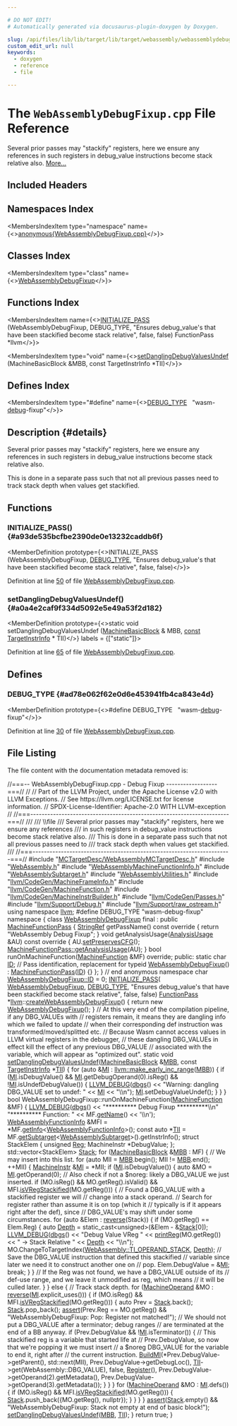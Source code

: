 ```yaml
---

# DO NOT EDIT!
# Automatically generated via docusaurus-plugin-doxygen by Doxygen.

slug: /api/files/lib/lib/target/lib/target/webassembly/webassemblydebugfixup-cpp
custom_edit_url: null
keywords:
  - doxygen
  - reference
  - file

---
```





# The `WebAssemblyDebugFixup.cpp` File Reference

<DoxygenPage pluginConfig={pluginConfig}>

Several prior passes may &quot;stackify&quot; registers, here we ensure any references in such registers in debug&#95;value instructions become stack relative also. <a href="#details">More...</a>

## Included Headers

<IncludesList>
<IncludesListItem
  filePath="MCTargetDesc/WebAssemblyMCTargetDesc.h"
  permalink="/docs/api/files/lib/lib/target/lib/target/webassembly/lib/target/webassembly/mctargetdesc/webassemblymctargetdesc-h"
  isLocal="true" />
<IncludesListItem
  filePath="WebAssembly.h"
  permalink="/docs/api/files/lib/lib/target/lib/target/webassembly/webassembly-h"
  isLocal="true" />
<IncludesListItem
  filePath="WebAssemblyMachineFunctionInfo.h"
  permalink="/docs/api/files/lib/lib/target/lib/target/webassembly/webassemblymachinefunctioninfo-h"
  isLocal="true" />
<IncludesListItem
  filePath="WebAssemblySubtarget.h"
  permalink="/docs/api/files/lib/lib/target/lib/target/webassembly/webassemblysubtarget-h"
  isLocal="true" />
<IncludesListItem
  filePath="WebAssemblyUtilities.h"
  permalink="/docs/api/files/lib/lib/target/lib/target/webassembly/webassemblyutilities-h"
  isLocal="true" />
<IncludesListItem
  filePath="llvm/CodeGen/MachineFrameInfo.h"
  permalink="/docs/api/files/include/include/llvm/include/llvm/codegen/machineframeinfo-h"
  isLocal="true" />
<IncludesListItem
  filePath="llvm/CodeGen/MachineFunction.h"
  permalink="/docs/api/files/include/include/llvm/include/llvm/codegen/machinefunction-h"
  isLocal="true" />
<IncludesListItem
  filePath="llvm/CodeGen/MachineInstrBuilder.h"
  permalink="/docs/api/files/include/include/llvm/include/llvm/codegen/machineinstrbuilder-h"
  isLocal="true" />
<IncludesListItem
  filePath="llvm/CodeGen/Passes.h"
  permalink="/docs/api/files/include/include/llvm/include/llvm/codegen/passes-h"
  isLocal="true" />
<IncludesListItem
  filePath="llvm/Support/Debug.h"
  permalink="/docs/api/files/include/include/llvm/include/llvm/support/debug-h"
  isLocal="true" />
<IncludesListItem
  filePath="llvm/Support/raw_ostream.h"
  permalink="/docs/api/files/include/include/llvm/include/llvm/support/raw-ostream-h"
  isLocal="true" />
</IncludesList>

## Namespaces Index

<MembersIndex>

<MembersIndexItem
  type="namespace"
  name={<><a href="/docs/api/namespaces/anonymous-webassemblydebugfixup-cpp-">anonymous&#123;WebAssemblyDebugFixup.cpp&#125;</a></>}>
</MembersIndexItem>

</MembersIndex>

## Classes Index

<MembersIndex>

<MembersIndexItem
  type="class"
  name={<><a href="/docs/api/classes/anonymous-namespace-webassemblydebugfixup-cpp-/webassemblydebugfixup">WebAssemblyDebugFixup</a></>}>
</MembersIndexItem>

</MembersIndex>

## Functions Index

<MembersIndex>

<MembersIndexItem
  name={<><a href="#a93de535bcfbe2390de0e13232caddb6f">INITIALIZE&#95;PASS</a> (WebAssemblyDebugFixup, DEBUG&#95;TYPE, &quot;Ensures debug&#95;value&#39;s that have been stackified become stack relative&quot;, false, false) FunctionPass &#42;llvm</>}>
</MembersIndexItem>

<MembersIndexItem
  type="void"
  name={<><a href="#a0a4e2caf9f334d5092e5e49a53f2d182">setDanglingDebugValuesUndef</a> (MachineBasicBlock &amp;MBB, const TargetInstrInfo &#42;TII)</>}>
</MembersIndexItem>

</MembersIndex>

## Defines Index

<MembersIndex>

<MembersIndexItem
  type="#define"
  name={<><a href="#ad78e062f62e0d6e453941fb4ca843e4d">DEBUG&#95;TYPE</a>&nbsp;&nbsp;&nbsp;&quot;wasm-<a href="/docs/api/files/lib/lib/target/lib/target/x86/lib/target/x86/disassembler/x86disassembler-cpp/#ae0228f36529f75f692753ef96d725012">debug</a>-fixup&quot;</>}>
</MembersIndexItem>

</MembersIndex>

## Description {#details}

Several prior passes may &quot;stackify&quot; registers, here we ensure any references in such registers in debug&#95;value instructions become stack relative also.

This is done in a separate pass such that not all previous passes need to track stack depth when values get stackified.

<SectionDefinition>

## Functions

### INITIALIZE&#95;PASS() {#a93de535bcfbe2390de0e13232caddb6f}

<MemberDefinition
  prototype={<>INITIALIZE&#95;PASS (WebAssemblyDebugFixup, <a href="/docs/api/files/include/include/llvm/include/llvm/adt/genericcycleimpl-h/#ad78e062f62e0d6e453941fb4ca843e4d">DEBUG&#95;TYPE</a>, &quot;Ensures debug&#95;value&#39;s that have been stackified become stack relative&quot;, false, false)</>}>

Definition at line <a href="#l00050">50</a> of file <a href="/docs/api/files/lib/lib/target/lib/target/webassembly/webassemblydebugfixup-cpp">WebAssemblyDebugFixup.cpp</a>.
</MemberDefinition>

### setDanglingDebugValuesUndef() {#a0a4e2caf9f334d5092e5e49a53f2d182}

<MemberDefinition
  prototype={<>static void setDanglingDebugValuesUndef (<a href="/docs/api/classes/llvm/machinebasicblock">MachineBasicBlock</a> &amp; MBB, <a href="/docs/api/files/lib/lib/target/lib/target/aarch64/aarch64promoteconstant-cpp/#a90f8350fecae261c25be85d38b451bff">const</a> <a href="/docs/api/classes/llvm/targetinstrinfo">TargetInstrInfo</a> &#42; TII)</>}
  labels = {["static"]}>

Definition at line <a href="#l00065">65</a> of file <a href="/docs/api/files/lib/lib/target/lib/target/webassembly/webassemblydebugfixup-cpp">WebAssemblyDebugFixup.cpp</a>.
</MemberDefinition>

</SectionDefinition>

<SectionDefinition>

## Defines

### DEBUG&#95;TYPE {#ad78e062f62e0d6e453941fb4ca843e4d}

<MemberDefinition
  prototype={<>#define DEBUG&#95;TYPE&nbsp;&nbsp;&nbsp;&quot;wasm-<a href="/docs/api/files/lib/lib/target/lib/target/x86/lib/target/x86/disassembler/x86disassembler-cpp/#ae0228f36529f75f692753ef96d725012">debug</a>-fixup&quot;</>}>

Definition at line <a href="#l00030">30</a> of file <a href="/docs/api/files/lib/lib/target/lib/target/webassembly/webassemblydebugfixup-cpp">WebAssemblyDebugFixup.cpp</a>.
</MemberDefinition>

</SectionDefinition>

## File Listing

The file content with the documentation metadata removed is:

<ProgramListing>

<Link id="l00001" /><CodeLine lineNumber="1"><Highlight kind="comment">//===-- WebAssemblyDebugFixup.cpp - Debug Fixup ------------------===//</Highlight><Highlight kind="normal"></Highlight></CodeLine>
<Link id="l00002" /><CodeLine lineNumber="2"><Highlight kind="normal"></Highlight><Highlight kind="comment">//</Highlight><Highlight kind="normal"></Highlight></CodeLine>
<Link id="l00003" /><CodeLine lineNumber="3"><Highlight kind="normal"></Highlight><Highlight kind="comment">// Part of the LLVM Project, under the Apache License v2.0 with LLVM Exceptions.</Highlight><Highlight kind="normal"></Highlight></CodeLine>
<Link id="l00004" /><CodeLine lineNumber="4"><Highlight kind="normal"></Highlight><Highlight kind="comment">// See https://llvm.org/LICENSE.txt for license information.</Highlight><Highlight kind="normal"></Highlight></CodeLine>
<Link id="l00005" /><CodeLine lineNumber="5"><Highlight kind="normal"></Highlight><Highlight kind="comment">// SPDX-License-Identifier: Apache-2.0 WITH LLVM-exception</Highlight><Highlight kind="normal"></Highlight></CodeLine>
<Link id="l00006" /><CodeLine lineNumber="6"><Highlight kind="normal"></Highlight><Highlight kind="comment">//</Highlight><Highlight kind="normal"></Highlight></CodeLine>
<Link id="l00007" /><CodeLine lineNumber="7"><Highlight kind="normal"></Highlight><Highlight kind="comment">//===----------------------------------------------------------------------===//</Highlight><Highlight kind="comment"></Highlight></CodeLine>
<Link id="l00008" /><CodeLine lineNumber="8"><Highlight kind="comment">///</Highlight></CodeLine>
<Link id="l00009" /><CodeLine lineNumber="9"><Highlight kind="comment">/// \\file</Highlight></CodeLine>
<Link id="l00010" /><CodeLine lineNumber="10"><Highlight kind="comment">/// Several prior passes may &quot;stackify&quot; registers, here we ensure any references</Highlight></CodeLine>
<Link id="l00011" /><CodeLine lineNumber="11"><Highlight kind="comment">/// in such registers in debug&#95;value instructions become stack relative also.</Highlight></CodeLine>
<Link id="l00012" /><CodeLine lineNumber="12"><Highlight kind="comment">/// This is done in a separate pass such that not all previous passes need to</Highlight></CodeLine>
<Link id="l00013" /><CodeLine lineNumber="13"><Highlight kind="comment">/// track stack depth when values get stackified.</Highlight></CodeLine>
<Link id="l00014" /><CodeLine lineNumber="14"><Highlight kind="comment">///</Highlight><Highlight kind="normal"></Highlight></CodeLine>
<Link id="l00015" /><CodeLine lineNumber="15"><Highlight kind="normal"></Highlight><Highlight kind="comment">//===----------------------------------------------------------------------===//</Highlight><Highlight kind="normal"></Highlight></CodeLine>
<Link id="l00016" /><CodeLine lineNumber="16"><Highlight kind="normal"></Highlight></CodeLine>
<Link id="l00017" /><CodeLine lineNumber="17"><Highlight kind="normal"></Highlight><Highlight kind="preprocessor">#include &quot;<a href="/docs/api/files/lib/lib/target/lib/target/webassembly/lib/target/webassembly/mctargetdesc/webassemblymctargetdesc-h">MCTargetDesc/WebAssemblyMCTargetDesc.h</a>&quot;</Highlight><Highlight kind="normal"></Highlight></CodeLine>
<Link id="l00018" /><CodeLine lineNumber="18"><Highlight kind="normal"></Highlight><Highlight kind="preprocessor">#include &quot;<a href="/docs/api/files/lib/lib/target/lib/target/webassembly/webassembly-h">WebAssembly.h</a>&quot;</Highlight><Highlight kind="normal"></Highlight></CodeLine>
<Link id="l00019" /><CodeLine lineNumber="19"><Highlight kind="normal"></Highlight><Highlight kind="preprocessor">#include &quot;<a href="/docs/api/files/lib/lib/target/lib/target/webassembly/webassemblymachinefunctioninfo-h">WebAssemblyMachineFunctionInfo.h</a>&quot;</Highlight><Highlight kind="normal"></Highlight></CodeLine>
<Link id="l00020" /><CodeLine lineNumber="20"><Highlight kind="normal"></Highlight><Highlight kind="preprocessor">#include &quot;<a href="/docs/api/files/lib/lib/target/lib/target/webassembly/webassemblysubtarget-h">WebAssemblySubtarget.h</a>&quot;</Highlight><Highlight kind="normal"></Highlight></CodeLine>
<Link id="l00021" /><CodeLine lineNumber="21"><Highlight kind="normal"></Highlight><Highlight kind="preprocessor">#include &quot;<a href="/docs/api/files/lib/lib/target/lib/target/webassembly/webassemblyutilities-h">WebAssemblyUtilities.h</a>&quot;</Highlight><Highlight kind="normal"></Highlight></CodeLine>
<Link id="l00022" /><CodeLine lineNumber="22"><Highlight kind="normal"></Highlight><Highlight kind="preprocessor">#include &quot;<a href="/docs/api/files/include/include/llvm/include/llvm/codegen/machineframeinfo-h">llvm/CodeGen/MachineFrameInfo.h</a>&quot;</Highlight><Highlight kind="normal"></Highlight></CodeLine>
<Link id="l00023" /><CodeLine lineNumber="23"><Highlight kind="normal"></Highlight><Highlight kind="preprocessor">#include &quot;<a href="/docs/api/files/include/include/llvm/include/llvm/codegen/machinefunction-h">llvm/CodeGen/MachineFunction.h</a>&quot;</Highlight><Highlight kind="normal"></Highlight></CodeLine>
<Link id="l00024" /><CodeLine lineNumber="24"><Highlight kind="normal"></Highlight><Highlight kind="preprocessor">#include &quot;<a href="/docs/api/files/include/include/llvm/include/llvm/codegen/machineinstrbuilder-h">llvm/CodeGen/MachineInstrBuilder.h</a>&quot;</Highlight><Highlight kind="normal"></Highlight></CodeLine>
<Link id="l00025" /><CodeLine lineNumber="25"><Highlight kind="normal"></Highlight><Highlight kind="preprocessor">#include &quot;<a href="/docs/api/files/include/include/llvm/include/llvm/codegen/passes-h">llvm/CodeGen/Passes.h</a>&quot;</Highlight><Highlight kind="normal"></Highlight></CodeLine>
<Link id="l00026" /><CodeLine lineNumber="26"><Highlight kind="normal"></Highlight><Highlight kind="preprocessor">#include &quot;<a href="/docs/api/files/include/include/llvm/include/llvm/support/debug-h">llvm/Support/Debug.h</a>&quot;</Highlight><Highlight kind="normal"></Highlight></CodeLine>
<Link id="l00027" /><CodeLine lineNumber="27"><Highlight kind="normal"></Highlight><Highlight kind="preprocessor">#include &quot;<a href="/docs/api/files/include/include/llvm/include/llvm/support/raw-ostream-h">llvm/Support/raw&#95;ostream.h</a>&quot;</Highlight><Highlight kind="normal"></Highlight></CodeLine>
<Link id="l00028" /><CodeLine lineNumber="28"><Highlight kind="normal"></Highlight><Highlight kind="keyword">using namespace </Highlight><Highlight kind="normal"><a href="/docs/api/namespaces/llvm">llvm</a>;</Highlight></CodeLine>
<Link id="l00029" /><CodeLine lineNumber="29"><Highlight kind="normal"></Highlight></CodeLine>
<Link id="l00030" /><CodeLine lineNumber="30" lineLink="#ad78e062f62e0d6e453941fb4ca843e4d"><Highlight kind="normal"></Highlight><Highlight kind="preprocessor">#define DEBUG&#95;TYPE &quot;wasm-debug-fixup&quot;</Highlight><Highlight kind="normal"></Highlight></CodeLine>
<Link id="l00031" /><CodeLine lineNumber="31"><Highlight kind="normal"></Highlight></CodeLine>
<Link id="l00032" /><CodeLine lineNumber="32" lineLink="/docs/api/namespaces/anonymous-webassemblydebugfixup-cpp-"><Highlight kind="normal"></Highlight><Highlight kind="keyword">namespace </Highlight><Highlight kind="normal">&#123;</Highlight></CodeLine>
<Link id="l00033" /><CodeLine lineNumber="33" lineLink="/docs/api/classes/anonymous-namespace-webassemblydebugfixup-cpp-/webassemblydebugfixup"><Highlight kind="normal"></Highlight><Highlight kind="keyword">class </Highlight><Highlight kind="normal"><a href="/docs/api/classes/anonymous-namespace-webassemblydebugfixup-cpp-/webassemblydebugfixup/#a412fb7cdaa61aedcb4208d08604546fc">WebAssemblyDebugFixup</a> final : </Highlight><Highlight kind="keyword">public</Highlight><Highlight kind="normal"> <a href="/docs/api/classes/llvm/machinefunctionpass/#a29c81d2386f4a727c6d33413807530c8">MachineFunctionPass</a> &#123;</Highlight></CodeLine>
<Link id="l00034" /><CodeLine lineNumber="34"><Highlight kind="normal">  <a href="/docs/api/classes/llvm/stringref">StringRef</a> getPassName()</Highlight><Highlight kind="keyword"> const override </Highlight><Highlight kind="normal">&#123; </Highlight><Highlight kind="keywordflow">return</Highlight><Highlight kind="normal"> </Highlight><Highlight kind="stringliteral">&quot;WebAssembly Debug Fixup&quot;</Highlight><Highlight kind="normal">; &#125;</Highlight></CodeLine>
<Link id="l00035" /><CodeLine lineNumber="35"><Highlight kind="normal"></Highlight></CodeLine>
<Link id="l00036" /><CodeLine lineNumber="36"><Highlight kind="normal">  </Highlight><Highlight kind="keywordtype">void</Highlight><Highlight kind="normal"> getAnalysisUsage(<a href="/docs/api/classes/llvm/analysisusage">AnalysisUsage</a> &amp;AU)</Highlight><Highlight kind="keyword"> const override </Highlight><Highlight kind="normal">&#123;</Highlight></CodeLine>
<Link id="l00037" /><CodeLine lineNumber="37"><Highlight kind="normal">    AU.<a href="/docs/api/classes/llvm/analysisusage/#af11a6ebf7ab3c388234cb6d5378439a3">setPreservesCFG</a>();</Highlight></CodeLine>
<Link id="l00038" /><CodeLine lineNumber="38"><Highlight kind="normal">    <a href="/docs/api/classes/llvm/machinefunctionpass/#a864fd57b4304ef933b3281d0ef85a88e">MachineFunctionPass::getAnalysisUsage</a>(AU);</Highlight></CodeLine>
<Link id="l00039" /><CodeLine lineNumber="39"><Highlight kind="normal">  &#125;</Highlight></CodeLine>
<Link id="l00040" /><CodeLine lineNumber="40"><Highlight kind="normal"></Highlight></CodeLine>
<Link id="l00041" /><CodeLine lineNumber="41"><Highlight kind="normal">  </Highlight><Highlight kind="keywordtype">bool</Highlight><Highlight kind="normal"> runOnMachineFunction(<a href="/docs/api/classes/llvm/machinefunction">MachineFunction</a> &amp;MF) </Highlight><Highlight kind="keyword">override</Highlight><Highlight kind="normal">;</Highlight></CodeLine>
<Link id="l00042" /><CodeLine lineNumber="42"><Highlight kind="normal"></Highlight></CodeLine>
<Link id="l00043" /><CodeLine lineNumber="43"><Highlight kind="normal"></Highlight><Highlight kind="keyword">public</Highlight><Highlight kind="normal">:</Highlight></CodeLine>
<Link id="l00044" /><CodeLine lineNumber="44" lineLink="/docs/api/classes/anonymous-namespace-webassemblydebugfixup-cpp-/webassemblydebugfixup/#a5d93226012377c106e6a6213f39da546"><Highlight kind="normal">  </Highlight><Highlight kind="keyword">static</Highlight><Highlight kind="normal"> </Highlight><Highlight kind="keywordtype">char</Highlight><Highlight kind="normal"> <a href="/docs/api/classes/anonymous-namespace-webassemblydebugfixup-cpp-/webassemblydebugfixup/#a5d93226012377c106e6a6213f39da546">ID</a>; </Highlight><Highlight kind="comment">// Pass identification, replacement for typeid</Highlight><Highlight kind="normal"></Highlight></CodeLine>
<Link id="l00045" /><CodeLine lineNumber="45" lineLink="/docs/api/classes/anonymous-namespace-webassemblydebugfixup-cpp-/webassemblydebugfixup/#a412fb7cdaa61aedcb4208d08604546fc"><Highlight kind="normal">  <a href="/docs/api/classes/anonymous-namespace-webassemblydebugfixup-cpp-/webassemblydebugfixup/#a412fb7cdaa61aedcb4208d08604546fc">WebAssemblyDebugFixup</a>() : <a href="/docs/api/classes/llvm/machinefunctionpass/#a29c81d2386f4a727c6d33413807530c8">MachineFunctionPass</a>(<a href="/docs/api/classes/anonymous-namespace-webassemblydebugfixup-cpp-/webassemblydebugfixup/#a5d93226012377c106e6a6213f39da546">ID</a>) &#123;&#125;</Highlight></CodeLine>
<Link id="l00046" /><CodeLine lineNumber="46"><Highlight kind="normal">&#125;;</Highlight></CodeLine>
<Link id="l00047" /><CodeLine lineNumber="47"><Highlight kind="normal">&#125; </Highlight><Highlight kind="comment">// end anonymous namespace</Highlight><Highlight kind="normal"></Highlight></CodeLine>
<Link id="l00048" /><CodeLine lineNumber="48"><Highlight kind="normal"></Highlight></CodeLine>
<Link id="l00049" /><CodeLine lineNumber="49"><Highlight kind="normal"></Highlight><Highlight kind="keywordtype">char</Highlight><Highlight kind="normal"> <a href="/docs/api/classes/anonymous-namespace-webassemblydebugfixup-cpp-/webassemblydebugfixup/#a5d93226012377c106e6a6213f39da546">WebAssemblyDebugFixup::ID</a> = 0;</Highlight></CodeLine>
<Link id="l00050" /><CodeLine lineNumber="50" lineLink="#a93de535bcfbe2390de0e13232caddb6f"><Highlight kind="normal"><a href="/docs/api/files/include/include/llvm/passsupport-h/#af807c9595d50b45c0008924c4679c85c">INITIALIZE&#95;PASS</a>(</Highlight></CodeLine>
<Link id="l00051" /><CodeLine lineNumber="51"><Highlight kind="normal">    <a href="/docs/api/classes/anonymous-namespace-webassemblydebugfixup-cpp-/webassemblydebugfixup/#a412fb7cdaa61aedcb4208d08604546fc">WebAssemblyDebugFixup</a>, <a href="/docs/api/files/include/include/llvm/include/llvm/adt/genericcycleimpl-h/#ad78e062f62e0d6e453941fb4ca843e4d">DEBUG&#95;TYPE</a>,</Highlight></CodeLine>
<Link id="l00052" /><CodeLine lineNumber="52"><Highlight kind="normal">    </Highlight><Highlight kind="stringliteral">&quot;Ensures debug&#95;value&#39;s that have been stackified become stack relative&quot;</Highlight><Highlight kind="normal">,</Highlight></CodeLine>
<Link id="l00053" /><CodeLine lineNumber="53"><Highlight kind="normal">    </Highlight><Highlight kind="keyword">false</Highlight><Highlight kind="normal">, </Highlight><Highlight kind="keyword">false</Highlight><Highlight kind="normal">)</Highlight></CodeLine>
<Link id="l00054" /><CodeLine lineNumber="54"><Highlight kind="normal"></Highlight></CodeLine>
<Link id="l00055" /><CodeLine lineNumber="55"><Highlight kind="normal"><a href="/docs/api/classes/llvm/functionpass">FunctionPass</a> &#42;<a href="/docs/api/namespaces/llvm">llvm</a>::<a href="/docs/api/namespaces/llvm/#a70893708760a1240a62799b05f9c056e">createWebAssemblyDebugFixup</a>() &#123;</Highlight></CodeLine>
<Link id="l00056" /><CodeLine lineNumber="56"><Highlight kind="normal">  </Highlight><Highlight kind="keywordflow">return</Highlight><Highlight kind="normal"> </Highlight><Highlight kind="keyword">new</Highlight><Highlight kind="normal"> <a href="/docs/api/classes/anonymous-namespace-webassemblydebugfixup-cpp-/webassemblydebugfixup/#a412fb7cdaa61aedcb4208d08604546fc">WebAssemblyDebugFixup</a>();</Highlight></CodeLine>
<Link id="l00057" /><CodeLine lineNumber="57"><Highlight kind="normal">&#125;</Highlight></CodeLine>
<Link id="l00058" /><CodeLine lineNumber="58"><Highlight kind="normal"></Highlight></CodeLine>
<Link id="l00059" /><CodeLine lineNumber="59"><Highlight kind="normal"></Highlight><Highlight kind="comment">// At this very end of the compilation pipeline, if any DBG&#95;VALUEs with</Highlight><Highlight kind="normal"></Highlight></CodeLine>
<Link id="l00060" /><CodeLine lineNumber="60"><Highlight kind="normal"></Highlight><Highlight kind="comment">// registers remain, it means they are dangling info which we failed to update</Highlight><Highlight kind="normal"></Highlight></CodeLine>
<Link id="l00061" /><CodeLine lineNumber="61"><Highlight kind="normal"></Highlight><Highlight kind="comment">// when their corresponding def instruction was transformed/moved/splitted etc.</Highlight><Highlight kind="normal"></Highlight></CodeLine>
<Link id="l00062" /><CodeLine lineNumber="62"><Highlight kind="normal"></Highlight><Highlight kind="comment">// Because Wasm cannot access values in LLVM virtual registers in the debugger,</Highlight><Highlight kind="normal"></Highlight></CodeLine>
<Link id="l00063" /><CodeLine lineNumber="63"><Highlight kind="normal"></Highlight><Highlight kind="comment">// these dangling DBG&#95;VALUEs in effect kill the effect of any previous DBG&#95;VALUE</Highlight><Highlight kind="normal"></Highlight></CodeLine>
<Link id="l00064" /><CodeLine lineNumber="64"><Highlight kind="normal"></Highlight><Highlight kind="comment">// associated with the variable, which will appear as &quot;optimized out&quot;.</Highlight><Highlight kind="normal"></Highlight></CodeLine>
<Link id="l00065" /><CodeLine lineNumber="65" lineLink="#a0a4e2caf9f334d5092e5e49a53f2d182"><Highlight kind="normal"></Highlight><Highlight kind="keyword">static</Highlight><Highlight kind="normal"> </Highlight><Highlight kind="keywordtype">void</Highlight><Highlight kind="normal"> <a href="#a0a4e2caf9f334d5092e5e49a53f2d182">setDanglingDebugValuesUndef</a>(<a href="/docs/api/classes/llvm/machinebasicblock">MachineBasicBlock</a> &amp;<a href="/docs/api/files/lib/lib/target/lib/target/arm/armslshardening-cpp/#a5958512eae2979bd2eb383977996a600">MBB</a>,</Highlight></CodeLine>
<Link id="l00066" /><CodeLine lineNumber="66"><Highlight kind="normal">                                        </Highlight><Highlight kind="keyword">const</Highlight><Highlight kind="normal"> <a href="/docs/api/classes/llvm/targetinstrinfo">TargetInstrInfo</a> &#42;<a href="/docs/api/files/lib/lib/target/lib/target/hexagon/hexagoncopytocombine-cpp/#a1d40004718218dbdf06b496766299101">TII</a>) &#123;</Highlight></CodeLine>
<Link id="l00067" /><CodeLine lineNumber="67"><Highlight kind="normal">  </Highlight><Highlight kind="keywordflow">for</Highlight><Highlight kind="normal"> (</Highlight><Highlight kind="keyword">auto</Highlight><Highlight kind="normal"> &amp;<a href="/docs/api/files/lib/lib/codegen/lib/codegen/globalisel/irtranslator-cpp/#abe44dfdea65b4f7e11e0a608ab708b76">MI</a> : <a href="/docs/api/namespaces/llvm/#a3d2cdc4a0db233678e7141c9d6ea3419">llvm::make&#95;early&#95;inc&#95;range</a>(<a href="/docs/api/files/lib/lib/target/lib/target/arm/armslshardening-cpp/#a5958512eae2979bd2eb383977996a600">MBB</a>)) &#123;</Highlight></CodeLine>
<Link id="l00068" /><CodeLine lineNumber="68"><Highlight kind="normal">    </Highlight><Highlight kind="keywordflow">if</Highlight><Highlight kind="normal"> (<a href="/docs/api/files/lib/lib/codegen/lib/codegen/globalisel/irtranslator-cpp/#abe44dfdea65b4f7e11e0a608ab708b76">MI</a>.isDebugValue() &amp;&amp; <a href="/docs/api/files/lib/lib/codegen/lib/codegen/globalisel/irtranslator-cpp/#abe44dfdea65b4f7e11e0a608ab708b76">MI</a>.getDebugOperand(0).isReg() &amp;&amp;</Highlight></CodeLine>
<Link id="l00069" /><CodeLine lineNumber="69"><Highlight kind="normal">        !<a href="/docs/api/files/lib/lib/codegen/lib/codegen/globalisel/irtranslator-cpp/#abe44dfdea65b4f7e11e0a608ab708b76">MI</a>.isUndefDebugValue()) &#123;</Highlight></CodeLine>
<Link id="l00070" /><CodeLine lineNumber="70"><Highlight kind="normal">      <a href="/docs/api/files/include/include/llvm/include/llvm/support/debug-h/#a196897517069dda1bdb549e24468f7d7">LLVM&#95;DEBUG</a>(<a href="/docs/api/namespaces/llvm/#a7c46c742c31be54870e2038048e6b391">dbgs</a>() &lt;&lt; </Highlight><Highlight kind="stringliteral">&quot;Warning: dangling DBG&#95;VALUE set to undef: &quot;</Highlight><Highlight kind="normal"> &lt;&lt; <a href="/docs/api/files/lib/lib/codegen/lib/codegen/globalisel/irtranslator-cpp/#abe44dfdea65b4f7e11e0a608ab708b76">MI</a></Highlight></CodeLine>
<Link id="l00071" /><CodeLine lineNumber="71"><Highlight kind="normal">                        &lt;&lt; </Highlight><Highlight kind="stringliteral">&quot;\\n&quot;</Highlight><Highlight kind="normal">);</Highlight></CodeLine>
<Link id="l00072" /><CodeLine lineNumber="72"><Highlight kind="normal">      <a href="/docs/api/files/lib/lib/codegen/lib/codegen/globalisel/irtranslator-cpp/#abe44dfdea65b4f7e11e0a608ab708b76">MI</a>.setDebugValueUndef();</Highlight></CodeLine>
<Link id="l00073" /><CodeLine lineNumber="73"><Highlight kind="normal">    &#125;</Highlight></CodeLine>
<Link id="l00074" /><CodeLine lineNumber="74"><Highlight kind="normal">  &#125;</Highlight></CodeLine>
<Link id="l00075" /><CodeLine lineNumber="75"><Highlight kind="normal">&#125;</Highlight></CodeLine>
<Link id="l00076" /><CodeLine lineNumber="76"><Highlight kind="normal"></Highlight></CodeLine>
<Link id="l00077" /><CodeLine lineNumber="77"><Highlight kind="normal"></Highlight><Highlight kind="keywordtype">bool</Highlight><Highlight kind="normal"> WebAssemblyDebugFixup::runOnMachineFunction(<a href="/docs/api/classes/llvm/machinefunction">MachineFunction</a> &amp;MF) &#123;</Highlight></CodeLine>
<Link id="l00078" /><CodeLine lineNumber="78"><Highlight kind="normal">  <a href="/docs/api/files/include/include/llvm/include/llvm/support/debug-h/#a196897517069dda1bdb549e24468f7d7">LLVM&#95;DEBUG</a>(<a href="/docs/api/namespaces/llvm/#a7c46c742c31be54870e2038048e6b391">dbgs</a>() &lt;&lt; </Highlight><Highlight kind="stringliteral">&quot;&#42;&#42;&#42;&#42;&#42;&#42;&#42;&#42;&#42;&#42; Debug Fixup &#42;&#42;&#42;&#42;&#42;&#42;&#42;&#42;&#42;&#42;\\n&quot;</Highlight><Highlight kind="normal"></Highlight></CodeLine>
<Link id="l00079" /><CodeLine lineNumber="79"><Highlight kind="normal">                       </Highlight><Highlight kind="stringliteral">&quot;&#42;&#42;&#42;&#42;&#42;&#42;&#42;&#42;&#42;&#42; Function: &quot;</Highlight><Highlight kind="normal"></Highlight></CodeLine>
<Link id="l00080" /><CodeLine lineNumber="80"><Highlight kind="normal">                    &lt;&lt; MF.<a href="/docs/api/classes/llvm/machinefunction/#a3d142c9e7c066059e15232c56dec9e2e">getName</a>() &lt;&lt; </Highlight><Highlight kind="charliteral">&#39;\\n&#39;</Highlight><Highlight kind="normal">);</Highlight></CodeLine>
<Link id="l00081" /><CodeLine lineNumber="81"><Highlight kind="normal"></Highlight></CodeLine>
<Link id="l00082" /><CodeLine lineNumber="82"><Highlight kind="normal">  <a href="/docs/api/classes/llvm/webassemblyfunctioninfo">WebAssemblyFunctionInfo</a> &amp;MFI = &#42;MF.<a href="/docs/api/classes/llvm/machinefunction/#ab7feae1932b436c8630e247166ec42b7">getInfo</a>&lt;<a href="/docs/api/classes/llvm/webassemblyfunctioninfo">WebAssemblyFunctionInfo</a>&gt;();</Highlight></CodeLine>
<Link id="l00083" /><CodeLine lineNumber="83"><Highlight kind="normal">  </Highlight><Highlight kind="keyword">const</Highlight><Highlight kind="normal"> </Highlight><Highlight kind="keyword">auto</Highlight><Highlight kind="normal"> &#42;<a href="/docs/api/files/lib/lib/target/lib/target/hexagon/hexagoncopytocombine-cpp/#a1d40004718218dbdf06b496766299101">TII</a> = MF.<a href="/docs/api/classes/llvm/machinefunction/#a3825368aca2bc1550d173660df4da6a6">getSubtarget</a>&lt;<a href="/docs/api/classes/llvm/webassemblysubtarget">WebAssemblySubtarget</a>&gt;().getInstrInfo();</Highlight></CodeLine>
<Link id="l00084" /><CodeLine lineNumber="84"><Highlight kind="normal"></Highlight></CodeLine>
<Link id="l00085" /><CodeLine lineNumber="85"><Highlight kind="normal">  </Highlight><Highlight kind="keyword">struct </Highlight><Highlight kind="normal">StackElem &#123;</Highlight></CodeLine>
<Link id="l00086" /><CodeLine lineNumber="86"><Highlight kind="normal">    </Highlight><Highlight kind="keywordtype">unsigned</Highlight><Highlight kind="normal"> <a href="/docs/api/files/lib/lib/codegen/machinesink-cpp/#a359e1ff26f6d466d927a61aae45b05c3">Reg</a>;</Highlight></CodeLine>
<Link id="l00087" /><CodeLine lineNumber="87"><Highlight kind="normal">    MachineInstr &#42;DebugValue;</Highlight></CodeLine>
<Link id="l00088" /><CodeLine lineNumber="88"><Highlight kind="normal">  &#125;;</Highlight></CodeLine>
<Link id="l00089" /><CodeLine lineNumber="89"><Highlight kind="normal">  std::vector&lt;StackElem&gt; <a href="/docs/api/namespaces/llvm/pdb/#a0d3b0002f320808a94594a6718946d7ba2187e1021a911b3807cc1bea2eb1a9ca">Stack</a>;</Highlight></CodeLine>
<Link id="l00090" /><CodeLine lineNumber="90"><Highlight kind="normal">  </Highlight><Highlight kind="keywordflow">for</Highlight><Highlight kind="normal"> (<a href="/docs/api/classes/llvm/machinebasicblock">MachineBasicBlock</a> &amp;<a href="/docs/api/files/lib/lib/target/lib/target/arm/armslshardening-cpp/#a5958512eae2979bd2eb383977996a600">MBB</a> : MF) &#123;</Highlight></CodeLine>
<Link id="l00091" /><CodeLine lineNumber="91"><Highlight kind="normal">    </Highlight><Highlight kind="comment">// We may insert into this list.</Highlight><Highlight kind="normal"></Highlight></CodeLine>
<Link id="l00092" /><CodeLine lineNumber="92"><Highlight kind="normal">    </Highlight><Highlight kind="keywordflow">for</Highlight><Highlight kind="normal"> (</Highlight><Highlight kind="keyword">auto</Highlight><Highlight kind="normal"> MII = <a href="/docs/api/files/lib/lib/target/lib/target/arm/armslshardening-cpp/#a5958512eae2979bd2eb383977996a600">MBB</a>.begin(); MII != <a href="/docs/api/files/lib/lib/target/lib/target/arm/armslshardening-cpp/#a5958512eae2979bd2eb383977996a600">MBB</a>.end(); ++MII) &#123;</Highlight></CodeLine>
<Link id="l00093" /><CodeLine lineNumber="93"><Highlight kind="normal">      <a href="/docs/api/classes/llvm/machineinstr">MachineInstr</a> &amp;<a href="/docs/api/files/lib/lib/codegen/lib/codegen/globalisel/irtranslator-cpp/#abe44dfdea65b4f7e11e0a608ab708b76">MI</a> = &#42;MII;</Highlight></CodeLine>
<Link id="l00094" /><CodeLine lineNumber="94"><Highlight kind="normal">      </Highlight><Highlight kind="keywordflow">if</Highlight><Highlight kind="normal"> (<a href="/docs/api/files/lib/lib/codegen/lib/codegen/globalisel/irtranslator-cpp/#abe44dfdea65b4f7e11e0a608ab708b76">MI</a>.isDebugValue()) &#123;</Highlight></CodeLine>
<Link id="l00095" /><CodeLine lineNumber="95"><Highlight kind="normal">        </Highlight><Highlight kind="keyword">auto</Highlight><Highlight kind="normal"> &amp;MO = <a href="/docs/api/files/lib/lib/codegen/lib/codegen/globalisel/irtranslator-cpp/#abe44dfdea65b4f7e11e0a608ab708b76">MI</a>.getOperand(0);</Highlight></CodeLine>
<Link id="l00096" /><CodeLine lineNumber="96"><Highlight kind="normal">        </Highlight><Highlight kind="comment">// Also check if not a $noreg: likely a DBG&#95;VALUE we just inserted.</Highlight><Highlight kind="normal"></Highlight></CodeLine>
<Link id="l00097" /><CodeLine lineNumber="97"><Highlight kind="normal">        </Highlight><Highlight kind="keywordflow">if</Highlight><Highlight kind="normal"> (MO.isReg() &amp;&amp; MO.getReg().isValid() &amp;&amp;</Highlight></CodeLine>
<Link id="l00098" /><CodeLine lineNumber="98"><Highlight kind="normal">            MFI.<a href="/docs/api/classes/llvm/webassemblyfunctioninfo/#a06bf1d7d3fad0e5185a4ff892c7ad4a5">isVRegStackified</a>(MO.getReg())) &#123;</Highlight></CodeLine>
<Link id="l00099" /><CodeLine lineNumber="99"><Highlight kind="normal">          </Highlight><Highlight kind="comment">// Found a DBG&#95;VALUE with a stackified register we will</Highlight><Highlight kind="normal"></Highlight></CodeLine>
<Link id="l00100" /><CodeLine lineNumber="100"><Highlight kind="normal">          </Highlight><Highlight kind="comment">// change into a stack operand.</Highlight><Highlight kind="normal"></Highlight></CodeLine>
<Link id="l00101" /><CodeLine lineNumber="101"><Highlight kind="normal">          </Highlight><Highlight kind="comment">// Search for register rather than assume it is on top (which it</Highlight><Highlight kind="normal"></Highlight></CodeLine>
<Link id="l00102" /><CodeLine lineNumber="102"><Highlight kind="normal">          </Highlight><Highlight kind="comment">// typically is if it appears right after the def), since</Highlight><Highlight kind="normal"></Highlight></CodeLine>
<Link id="l00103" /><CodeLine lineNumber="103"><Highlight kind="normal">          </Highlight><Highlight kind="comment">// DBG&#95;VALUE&#39;s may shift under some circumstances.</Highlight><Highlight kind="normal"></Highlight></CodeLine>
<Link id="l00104" /><CodeLine lineNumber="104"><Highlight kind="normal">          </Highlight><Highlight kind="keywordflow">for</Highlight><Highlight kind="normal"> (</Highlight><Highlight kind="keyword">auto</Highlight><Highlight kind="normal"> &amp;Elem : <a href="/docs/api/namespaces/llvm/#a6b0ac1fa4f05de76413c5e0ca6334035">reverse</a>(Stack)) &#123;</Highlight></CodeLine>
<Link id="l00105" /><CodeLine lineNumber="105"><Highlight kind="normal">            </Highlight><Highlight kind="keywordflow">if</Highlight><Highlight kind="normal"> (MO.getReg() == Elem.Reg) &#123;</Highlight></CodeLine>
<Link id="l00106" /><CodeLine lineNumber="106"><Highlight kind="normal">              </Highlight><Highlight kind="keyword">auto</Highlight><Highlight kind="normal"> <a href="/docs/api/namespaces/llvm/#a1eb5609345b906d024fbf9e4bc1adc06afe578efb7ca235af77fb0eef7edcf639">Depth</a> = </Highlight><Highlight kind="keyword">static&#95;cast&lt;</Highlight><Highlight kind="keywordtype">unsigned</Highlight><Highlight kind="keyword">&gt;</Highlight><Highlight kind="normal">(&amp;Elem - &amp;<a href="/docs/api/namespaces/llvm/pdb/#a0d3b0002f320808a94594a6718946d7ba2187e1021a911b3807cc1bea2eb1a9ca">Stack</a>&#91;0&#93;);</Highlight></CodeLine>
<Link id="l00107" /><CodeLine lineNumber="107"><Highlight kind="normal">              <a href="/docs/api/files/include/include/llvm/include/llvm/support/debug-h/#a196897517069dda1bdb549e24468f7d7">LLVM&#95;DEBUG</a>(<a href="/docs/api/namespaces/llvm/#a7c46c742c31be54870e2038048e6b391">dbgs</a>() &lt;&lt; </Highlight><Highlight kind="stringliteral">&quot;Debug Value VReg &quot;</Highlight><Highlight kind="normal"> &lt;&lt; <a href="/docs/api/namespaces/llvm/#af085ea923a328b9fa6a1975f1a4ff987">printReg</a>(MO.getReg())</Highlight></CodeLine>
<Link id="l00108" /><CodeLine lineNumber="108"><Highlight kind="normal">                                &lt;&lt; </Highlight><Highlight kind="stringliteral">&quot; -&gt; Stack Relative &quot;</Highlight><Highlight kind="normal"> &lt;&lt; <a href="/docs/api/namespaces/llvm/#a1eb5609345b906d024fbf9e4bc1adc06afe578efb7ca235af77fb0eef7edcf639">Depth</a> &lt;&lt; </Highlight><Highlight kind="stringliteral">&quot;\\n&quot;</Highlight><Highlight kind="normal">);</Highlight></CodeLine>
<Link id="l00109" /><CodeLine lineNumber="109"><Highlight kind="normal">              MO.ChangeToTargetIndex(<a href="/docs/api/namespaces/llvm/webassembly/#afb0e38d707f5f5ed287dd43193a61f3ca39cac954a2f5be24ea149e76e935355b">WebAssembly::TI&#95;OPERAND&#95;STACK</a>, <a href="/docs/api/namespaces/llvm/#a1eb5609345b906d024fbf9e4bc1adc06afe578efb7ca235af77fb0eef7edcf639">Depth</a>);</Highlight></CodeLine>
<Link id="l00110" /><CodeLine lineNumber="110"><Highlight kind="normal">              </Highlight><Highlight kind="comment">// Save the DBG&#95;VALUE instruction that defined this stackified</Highlight><Highlight kind="normal"></Highlight></CodeLine>
<Link id="l00111" /><CodeLine lineNumber="111"><Highlight kind="normal">              </Highlight><Highlight kind="comment">// variable since later we need it to construct another one on</Highlight><Highlight kind="normal"></Highlight></CodeLine>
<Link id="l00112" /><CodeLine lineNumber="112"><Highlight kind="normal">              </Highlight><Highlight kind="comment">// pop.</Highlight><Highlight kind="normal"></Highlight></CodeLine>
<Link id="l00113" /><CodeLine lineNumber="113"><Highlight kind="normal">              Elem.DebugValue = &amp;<a href="/docs/api/files/lib/lib/codegen/lib/codegen/globalisel/irtranslator-cpp/#abe44dfdea65b4f7e11e0a608ab708b76">MI</a>;</Highlight></CodeLine>
<Link id="l00114" /><CodeLine lineNumber="114"><Highlight kind="normal">              </Highlight><Highlight kind="keywordflow">break</Highlight><Highlight kind="normal">;</Highlight></CodeLine>
<Link id="l00115" /><CodeLine lineNumber="115"><Highlight kind="normal">            &#125;</Highlight></CodeLine>
<Link id="l00116" /><CodeLine lineNumber="116"><Highlight kind="normal">          &#125;</Highlight></CodeLine>
<Link id="l00117" /><CodeLine lineNumber="117"><Highlight kind="normal">          </Highlight><Highlight kind="comment">// If the Reg was not found, we have a DBG&#95;VALUE outside of its</Highlight><Highlight kind="normal"></Highlight></CodeLine>
<Link id="l00118" /><CodeLine lineNumber="118"><Highlight kind="normal">          </Highlight><Highlight kind="comment">// def-use range, and we leave it unmodified as reg, which means</Highlight><Highlight kind="normal"></Highlight></CodeLine>
<Link id="l00119" /><CodeLine lineNumber="119"><Highlight kind="normal">          </Highlight><Highlight kind="comment">// it will be culled later.</Highlight><Highlight kind="normal"></Highlight></CodeLine>
<Link id="l00120" /><CodeLine lineNumber="120"><Highlight kind="normal">        &#125;</Highlight></CodeLine>
<Link id="l00121" /><CodeLine lineNumber="121"><Highlight kind="normal">      &#125; </Highlight><Highlight kind="keywordflow">else</Highlight><Highlight kind="normal"> &#123;</Highlight></CodeLine>
<Link id="l00122" /><CodeLine lineNumber="122"><Highlight kind="normal">        </Highlight><Highlight kind="comment">// Track stack depth.</Highlight><Highlight kind="normal"></Highlight></CodeLine>
<Link id="l00123" /><CodeLine lineNumber="123"><Highlight kind="normal">        </Highlight><Highlight kind="keywordflow">for</Highlight><Highlight kind="normal"> (<a href="/docs/api/classes/llvm/machineoperand">MachineOperand</a> &amp;MO : <a href="/docs/api/namespaces/llvm/#a6b0ac1fa4f05de76413c5e0ca6334035">reverse</a>(<a href="/docs/api/files/lib/lib/codegen/lib/codegen/globalisel/irtranslator-cpp/#abe44dfdea65b4f7e11e0a608ab708b76">MI</a>.explicit&#95;uses())) &#123;</Highlight></CodeLine>
<Link id="l00124" /><CodeLine lineNumber="124"><Highlight kind="normal">          </Highlight><Highlight kind="keywordflow">if</Highlight><Highlight kind="normal"> (MO.isReg() &amp;&amp; MFI.<a href="/docs/api/classes/llvm/webassemblyfunctioninfo/#a06bf1d7d3fad0e5185a4ff892c7ad4a5">isVRegStackified</a>(MO.getReg())) &#123;</Highlight></CodeLine>
<Link id="l00125" /><CodeLine lineNumber="125"><Highlight kind="normal">            </Highlight><Highlight kind="keyword">auto</Highlight><Highlight kind="normal"> Prev = <a href="/docs/api/namespaces/llvm/pdb/#a0d3b0002f320808a94594a6718946d7ba2187e1021a911b3807cc1bea2eb1a9ca">Stack</a>.back();</Highlight></CodeLine>
<Link id="l00126" /><CodeLine lineNumber="126"><Highlight kind="normal">            <a href="/docs/api/namespaces/llvm/pdb/#a0d3b0002f320808a94594a6718946d7ba2187e1021a911b3807cc1bea2eb1a9ca">Stack</a>.pop&#95;back();</Highlight></CodeLine>
<Link id="l00127" /><CodeLine lineNumber="127"><Highlight kind="normal">            <a href="/docs/api/files/lib/lib/target/lib/target/amdgpu/silowercontrolflow-cpp/#a4868c5d81c5ccc98c47aeab6244346a0">assert</a>(Prev.Reg == MO.getReg() &amp;&amp;</Highlight></CodeLine>
<Link id="l00128" /><CodeLine lineNumber="128"><Highlight kind="normal">                   </Highlight><Highlight kind="stringliteral">&quot;WebAssemblyDebugFixup: Pop: Register not matched!&quot;</Highlight><Highlight kind="normal">);</Highlight></CodeLine>
<Link id="l00129" /><CodeLine lineNumber="129"><Highlight kind="normal">            </Highlight><Highlight kind="comment">// We should not put a DBG&#95;VALUE after a terminator; debug ranges</Highlight><Highlight kind="normal"></Highlight></CodeLine>
<Link id="l00130" /><CodeLine lineNumber="130"><Highlight kind="normal">            </Highlight><Highlight kind="comment">// are terminated at the end of a BB anyway.</Highlight><Highlight kind="normal"></Highlight></CodeLine>
<Link id="l00131" /><CodeLine lineNumber="131"><Highlight kind="normal">            </Highlight><Highlight kind="keywordflow">if</Highlight><Highlight kind="normal"> (Prev.DebugValue &amp;&amp; !<a href="/docs/api/files/lib/lib/codegen/lib/codegen/globalisel/irtranslator-cpp/#abe44dfdea65b4f7e11e0a608ab708b76">MI</a>.isTerminator()) &#123;</Highlight></CodeLine>
<Link id="l00132" /><CodeLine lineNumber="132"><Highlight kind="normal">              </Highlight><Highlight kind="comment">// This stackified reg is a variable that started life at</Highlight><Highlight kind="normal"></Highlight></CodeLine>
<Link id="l00133" /><CodeLine lineNumber="133"><Highlight kind="normal">              </Highlight><Highlight kind="comment">// Prev.DebugValue, so now that we&#39;re popping it we must insert</Highlight><Highlight kind="normal"></Highlight></CodeLine>
<Link id="l00134" /><CodeLine lineNumber="134"><Highlight kind="normal">              </Highlight><Highlight kind="comment">// a $noreg DBG&#95;VALUE for the variable to end it, right after</Highlight><Highlight kind="normal"></Highlight></CodeLine>
<Link id="l00135" /><CodeLine lineNumber="135"><Highlight kind="normal">              </Highlight><Highlight kind="comment">// the current instruction.</Highlight><Highlight kind="normal"></Highlight></CodeLine>
<Link id="l00136" /><CodeLine lineNumber="136"><Highlight kind="normal">              <a href="/docs/api/namespaces/llvm/#a17e04afcf0c5efeb0eb6a9a45287b5e4">BuildMI</a>(&#42;Prev.DebugValue-&gt;getParent(), std::next(MII),</Highlight></CodeLine>
<Link id="l00137" /><CodeLine lineNumber="137"><Highlight kind="normal">                      Prev.DebugValue-&gt;getDebugLoc(),</Highlight></CodeLine>
<Link id="l00138" /><CodeLine lineNumber="138"><Highlight kind="normal">                      <a href="/docs/api/files/lib/lib/target/lib/target/hexagon/hexagoncopytocombine-cpp/#a1d40004718218dbdf06b496766299101">TII</a>-&gt;get(WebAssembly::DBG&#95;VALUE), </Highlight><Highlight kind="keyword">false</Highlight><Highlight kind="normal">, <a href="/docs/api/classes/llvm/register">Register</a>(),</Highlight></CodeLine>
<Link id="l00139" /><CodeLine lineNumber="139"><Highlight kind="normal">                      Prev.DebugValue-&gt;getOperand(2).getMetadata(),</Highlight></CodeLine>
<Link id="l00140" /><CodeLine lineNumber="140"><Highlight kind="normal">                      Prev.DebugValue-&gt;getOperand(3).getMetadata());</Highlight></CodeLine>
<Link id="l00141" /><CodeLine lineNumber="141"><Highlight kind="normal">            &#125;</Highlight></CodeLine>
<Link id="l00142" /><CodeLine lineNumber="142"><Highlight kind="normal">          &#125;</Highlight></CodeLine>
<Link id="l00143" /><CodeLine lineNumber="143"><Highlight kind="normal">        &#125;</Highlight></CodeLine>
<Link id="l00144" /><CodeLine lineNumber="144"><Highlight kind="normal">        </Highlight><Highlight kind="keywordflow">for</Highlight><Highlight kind="normal"> (<a href="/docs/api/classes/llvm/machineoperand">MachineOperand</a> &amp;MO : <a href="/docs/api/files/lib/lib/codegen/lib/codegen/globalisel/irtranslator-cpp/#abe44dfdea65b4f7e11e0a608ab708b76">MI</a>.defs()) &#123;</Highlight></CodeLine>
<Link id="l00145" /><CodeLine lineNumber="145"><Highlight kind="normal">          </Highlight><Highlight kind="keywordflow">if</Highlight><Highlight kind="normal"> (MO.isReg() &amp;&amp; MFI.<a href="/docs/api/classes/llvm/webassemblyfunctioninfo/#a06bf1d7d3fad0e5185a4ff892c7ad4a5">isVRegStackified</a>(MO.getReg())) &#123;</Highlight></CodeLine>
<Link id="l00146" /><CodeLine lineNumber="146"><Highlight kind="normal">            <a href="/docs/api/namespaces/llvm/pdb/#a0d3b0002f320808a94594a6718946d7ba2187e1021a911b3807cc1bea2eb1a9ca">Stack</a>.push&#95;back(&#123;MO.getReg(), </Highlight><Highlight kind="keyword">nullptr</Highlight><Highlight kind="normal">&#125;);</Highlight></CodeLine>
<Link id="l00147" /><CodeLine lineNumber="147"><Highlight kind="normal">          &#125;</Highlight></CodeLine>
<Link id="l00148" /><CodeLine lineNumber="148"><Highlight kind="normal">        &#125;</Highlight></CodeLine>
<Link id="l00149" /><CodeLine lineNumber="149"><Highlight kind="normal">      &#125;</Highlight></CodeLine>
<Link id="l00150" /><CodeLine lineNumber="150"><Highlight kind="normal">    &#125;</Highlight></CodeLine>
<Link id="l00151" /><CodeLine lineNumber="151"><Highlight kind="normal">    <a href="/docs/api/files/lib/lib/target/lib/target/amdgpu/silowercontrolflow-cpp/#a4868c5d81c5ccc98c47aeab6244346a0">assert</a>(<a href="/docs/api/namespaces/llvm/pdb/#a0d3b0002f320808a94594a6718946d7ba2187e1021a911b3807cc1bea2eb1a9ca">Stack</a>.empty() &amp;&amp;</Highlight></CodeLine>
<Link id="l00152" /><CodeLine lineNumber="152"><Highlight kind="normal">           </Highlight><Highlight kind="stringliteral">&quot;WebAssemblyDebugFixup: Stack not empty at end of basic block!&quot;</Highlight><Highlight kind="normal">);</Highlight></CodeLine>
<Link id="l00153" /><CodeLine lineNumber="153"><Highlight kind="normal"></Highlight></CodeLine>
<Link id="l00154" /><CodeLine lineNumber="154"><Highlight kind="normal">    <a href="#a0a4e2caf9f334d5092e5e49a53f2d182">setDanglingDebugValuesUndef</a>(<a href="/docs/api/files/lib/lib/target/lib/target/arm/armslshardening-cpp/#a5958512eae2979bd2eb383977996a600">MBB</a>, <a href="/docs/api/files/lib/lib/target/lib/target/hexagon/hexagoncopytocombine-cpp/#a1d40004718218dbdf06b496766299101">TII</a>);</Highlight></CodeLine>
<Link id="l00155" /><CodeLine lineNumber="155"><Highlight kind="normal">  &#125;</Highlight></CodeLine>
<Link id="l00156" /><CodeLine lineNumber="156"><Highlight kind="normal"></Highlight></CodeLine>
<Link id="l00157" /><CodeLine lineNumber="157"><Highlight kind="normal">  </Highlight><Highlight kind="keywordflow">return</Highlight><Highlight kind="normal"> </Highlight><Highlight kind="keyword">true</Highlight><Highlight kind="normal">;</Highlight></CodeLine>
<Link id="l00158" /><CodeLine lineNumber="158"><Highlight kind="normal">&#125;</Highlight></CodeLine>

</ProgramListing>


</DoxygenPage>
